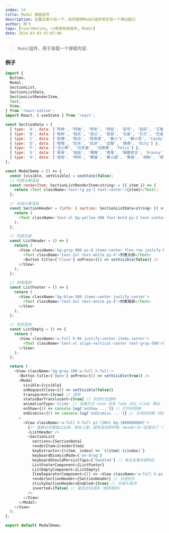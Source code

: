```yaml
---
index: 14
title: Modal 弹窗组件
description: 这篇文章介绍一下，如何使用Modal组件来实现一个弹出窗口
author: 杨飞
tags: [reactNative, rn常用系统组件, Modal]
date: 2024-03-03 01:07:00
---
```


> `Modal`组件，用于承载一个弹窗内容.

### 例子

```javascript
import {
  Button,
  Modal,
  SectionList,
  SectionListData,
  SectionListRenderItem,
  Text,
  View,
} from 'react-native';
import React, { useState } from 'react';

const SectionData = [
  { type: 'A', data: ['阿林', '阿强', '阿冬', '阿旺', '安可', '安庆', '艾青', 'Alex'] },
  { type: 'B', data: ['柏树', '柏志', '伯父', '爸爸', '北星', '贝贝', '巴金', 'Blues'] },
  { type: 'C', data: ['陈琳', '陈兵', '陈青青', '蔡小飞', '蔡小军', 'Candy', 'Clinla', 'CoCo'] },
  { type: 'D', data: ['嗒嗒', '杜冰', '杜非', '豆瓣', '德德', 'Dity'] },
  { type: 'F', data: ['冯小琴', '冯天强', '冯倩倩', 'Felix'] },
  { type: 'G', data: ['哥哥', '姑姑', '嘎嘎', '鬼鬼', '隔壁老王', 'Groovy'] },
  { type: 'H', data: ['哈哈', '呵呵', '黄强', '黄小超', '黄海', '胡彬', '胡丽丽'] },
];

const ModalDemo = () => {
  const [visible, setVisible] = useState(false);
  // 列表元素渲染
  const renderItem: SectionListRenderItem<string> = ({ item }) => {
    return <Text className='text-lg py-2 text-center'>{item}</Text>;
  };

  // 分组元素渲染
  const SectionHeader = (info: { section: SectionListData<string> }) => {
    return (
      <Text className='text-xl bg-yellow-300 font-bold py-2 text-center'>{info.section.type}</Text>
    );
  };

  // 列表头部
  const ListHeader = () => {
    return (
      <View className='bg-gray-900 px-8 items-center flex-row justify-between'>
        <Text className='text-2xl text-white py-4'>列表头部</Text>
        <Button title={'Close'} onPress={() => setVisible(false)} />
      </View>
    );
  };

  // 列表尾部
  const ListFooter = () => {
    return (
      <View className='bg-blue-500 items-center justify-center'>
        <Text className='text-2xl text-white py-4'>列表尾部</Text>
      </View>
    );
  };

  // 空态渲染
  const ListEmpty = () => {
    return (
      <View className='w-full h-96 justify-center items-center'>
        <Text className='text-xl align-vertical-center text-gray-500'>暂时没有数据</Text>
      </View>
    );
  };

  return (
    <View className='bg-gray-100 w-full h-full'>
      <Button title={'Open'} onPress={() => setVisible(true)} />
      <Modal
        visible={visible}
        onRequestClose={() => setVisible(false)}
        transparent={true} // 透明
        statusBarTranslucent={true} // 状态栏也透明
        animationType='slide' // 动画方式 none 没有 fade 淡化 slide 滑动
        onShow={() => console.log('onShow ...')} // 打开的回掉
        onDismiss={() => console.log('onDismiss ...')} // 关闭的回掉（目前有bug, 可以在关闭方法中实现）
      >
        <View className='w-full h-full pt-[30%] bg-[#00000060]'>
          {/* 直接从列表独立出来，放在上面，避免滚动的时候，Header也一起滚动了 */}
          <ListHeader />
          <SectionList
            sections={SectionData}
            renderItem={renderItem}
            keyExtractor={(item, index) => `${item}-${index}`}
            keyboardDismissMode={'on-drag'}
            keyboardShouldPersistTaps={'handled'} // 有点击事件就响应
            ListFooterComponent={ListFooter}
            ListEmptyComponent={ListEmpty}
            ItemSeparatorComponent={() => <View className='w-full h-px bg-gray-400' />} // 分割线渲染组件
            renderSectionHeader={SectionHeader} // 分组的头
            stickySectionHeadersEnabled={true} // 分组头吸顶
            inverted={false} // 是否反向渲染（倒序排列）
          />
        </View>
      </Modal>
    </View>
  );
};

export default ModalDemo;
```
